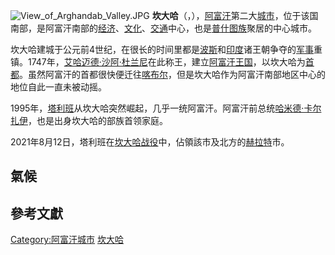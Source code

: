 {{NoteTA|G1=地名}}
{{Infobox settlement
<!--See the Table at Infobox settlement for all fields and descriptions of usage-->
<!-- Basic info  ---------------->
|name                   =坎達哈
|native_name            = کندهار
|other_name       =Candahar
|settlement_type        =城市
<!-- images and maps  ----------->
|image                  =<div style="white-space:nowrap;"><!--If you swap out an image, change the "x##px" entry for EACH image in the row so that the width of the row lines up with the others-->[[File:Mausoleum_of_Baba_Wali_in_2011.jpg|150px]] [[File:View_of_Arghandab_Valley.jpg|150px]]<br/>[[File:Aerial_view_of_Kandahar_Airport_in_2005.jpg|150px]]]] [[File:KandaharMosque02.JPG|150px]]<br/>[[File:Mosque_in_Kandahar-2011.jpg|150px]] [[File:Governor's_courtyard_in_Kandahar.jpg|150px]]<br/>[[File:Kandahar_street_in_June_2010.jpg|150px]]
|imagesize              =
|image_caption          =
|image_flag             =
|flag_size              =
|image_seal             =
|seal_size              =
|image_shield           =
|shield_size            =
|image_blank_emblem     =
|blank_emblem_type      =
|blank_emblem_size      =
|image_map              =
|mapsize                =
|map_caption            =
|pushpin_map            = Afghanistan
|pushpin_label_position = above
|pushpin_mapsize        = 300px
|pushpin_map_caption    = 坎大哈於阿富汗位置圖
<!-- Location ------------------>
|coordinates_display    = inline,title
|coordinates_region     = AF
|subdivision_type       = 國家
|subdivision_name       = {{AFG}}
|subdivision_type1      = [[阿富汗行政區劃|省份]]
|subdivision_name1      = [[坎大哈省|坎大哈省]]
|subdivision_type2      = [[阿富汗行政區劃|縣]]
|subdivision_name2      = [[坎大哈縣|坎大哈縣]]
<!-- Politics ----------------->
|government_footnotes   =
|government_type        =
|leader_title           = 市長
|leader_name            = Rokhan Wolasmal
|established_title      =
|established_date       =
<!-- Area    --------------------->
|area_magnitude         =
|unit_pref              =
|area_footnotes         =
|area_total_km2         = 273.37
<!-- ALL fields dealing with a measurements are subject to automatic unit conversion-->
|area_land_km2          = <!--See table @ Template:Infobox Settlement for details on automatic unit conversion-->
|area_water_km2         =
|area_total_sq_mi       =
|area_land_sq_mi        =
|area_water_sq_mi       =
|area_water_percent     =
|area_metro_km2         =
|area_metro_sq_mi       =
<!-- Population   ----------------------->
|population_as_of               = 2015
|population_footnotes           =
|population_note                =<ref name="auto">{{cite web |title=The State of Afghan Cities report2015 |url=http://unhabitat.org/books/soac2015/ |ref=UN-Habitat |deadurl=yes |archiveurl=https://web.archive.org/web/20151031111515/http://unhabitat.org/books/soac2015/ |archivedate=2015-10-31 |df= |accessdate=2019-07-26 }}</ref>
|population_total               = 557,118
|population_density_km2         =
|population_density_sq_mi       =
|population_metro               =
|population_density_metro_km2   =
|population_density_metro_sq_mi =
|population_urban               =
|population_density_urban_km2   =
|population_density_urban_sq_mi =
<!-- General information  --------------->
|timezone               = [[阿富汗標準時間|AST]]
|utc_offset             = +4:30
|timezone_DST           =
|utc_offset_DST         =
|latd  =31 |latm  =37 |lats  =01 | latNS  = N
|longd =65 |longm =43 |longs =01 | longEW = E
|elevation_footnotes    =  <!--for references: use<ref> </ref> tags-->
|elevation_m            =1010
|elevation_ft           =
<!-- Area/postal codes & others -------->
|postal_code_type       = <!-- enter ZIP code, Postcode, Post code, Postal code... -->
|postal_code            =
|area_code              =
|blank_name             =
|blank_info             =
|blank1_name            =
|blank1_info            =
|website                =
|footnotes              =
}}
[[File:View_of_Arghandab_Valley.JPG|thumb]]
'''坎大哈'''（{{lang-ps|قندهار}}，{{lang-fa|قندهار}}），[[阿富汗|阿富汗]]第二大[[城市|城市]]，位于该国南部，是阿富汗南部的[[经济|经济]]、[[文化|文化]]、[[交通|交通]]中心，也是[[普什图族|普什图族]]聚居的中心城市。

坎大哈建城于公元前4世纪，在很长的时间里都是[[波斯|波斯]]和[[印度|印度]]诸王朝争夺的[[军事|军事]]重镇。1747年，[[艾哈迈德·沙阿·杜兰尼|艾哈迈德·沙阿·杜兰尼]]在此称王，建立[[阿富汗王国|阿富汗王国]]，以坎大哈为[[首都|首都]]。虽然阿富汗的首都很快便迁往[[喀布尔|喀布尔]]，但是坎大哈作为阿富汗南部地区中心的地位自此一直未被动摇。

1995年，[[塔利班|塔利班]]从坎大哈突然崛起，几乎一统阿富汗。阿富汗前总统[[哈米德·卡尔扎伊|哈米德·卡尔扎伊]]，也是出身坎大哈的部族首领家庭。

2021年8月12日，塔利班在[[坎大哈战役_(2021年)|坎大哈战役]]中，佔領該市及北方的[[赫拉特|赫拉特]]市。

==氣候==
{{Weather box
|location = 坎大哈 (1964–1983)
|metric first = Y
|single line = Y
|Jan high C = 12.2
|Feb high C = 14.8
|Mar high C = 21.6
|Apr high C = 28.1
|May high C = 34.1
|Jun high C = 39.1
|Jul high C = 40.2
|Aug high C = 38.2
|Sep high C = 34.0
|Oct high C = 27.5
|Nov high C = 21.0
|Dec high C = 15.4
|year high C = 27.2
|Jan low C =  0.0
|Feb low C =  2.4
|Mar low C =  7.1
|Apr low C = 12.3
|May low C = 15.8
|Jun low C = 19.5
|Jul low C = 22.5
|Aug low C = 20.0
|Sep low C = 13.5
|Oct low C =  8.5
|Nov low C =  3.3
|Dec low C =  1.0
|year low C = 10.5
|precipitation colour = green
|Jan precipitation mm = 54.0
|Feb precipitation mm = 42.0
|Mar precipitation mm = 41.1
|Apr precipitation mm = 18.7
|May precipitation mm =  2.2
|Jun precipitation mm =  0
|Jul precipitation mm =  2.3
|Aug precipitation mm =  1.0
|Sep precipitation mm =  0
|Oct precipitation mm =  2.3
|Nov precipitation mm =  7.0
|Dec precipitation mm = 20.0
|Jan precipitation days =  6
|Feb precipitation days =  6
|Mar precipitation days =  6
|Apr precipitation days =  4
|May precipitation days =  1
|Jun precipitation days =  0
|Jul precipitation days =  0
|Aug precipitation days =  0
|Sep precipitation days =  0
|Oct precipitation days =  1
|Nov precipitation days =  2
|Dec precipitation days =  3
|Jan sun = 198.4
|Feb sun = 183.6
|Mar sun = 235.6
|Apr sun = 255.0
|May sun = 347.2
|Jun sun = 369.0
|Jul sun = 341.0
|Aug sun = 337.9
|Sep sun = 324.0
|Oct sun = 306.9
|Nov sun = 264.0
|Dec sun = 217.0
|source 1 = HKO<ref name= HKO >{{cite web
  | url = http://www.hko.gov.hk/wxinfo/climat/world/eng/asia/westasia/kabul_e.htm
  | title = Climatological Normals of Kabul
  | publisher = [[Hong_Kong_Observatory|Hong Kong Observatory]]
  | accessdate = 2 May 2011
  | archive-date = 2012-01-21
  | archive-url = https://web.archive.org/web/20120121042931/http://www.hko.gov.hk/wxinfo/climat/world/eng/asia/westasia/kabul_e.htm
  | dead-url = no
  }}</ref>
|date=2010年8月
}}
==參考文獻==
{{reflist}}

{{Authority control}}
{{DEFAULTSORT: Kandahar}}
[[Category:阿富汗城市|Category:阿富汗城市]]
[[Category:坎大哈|]]